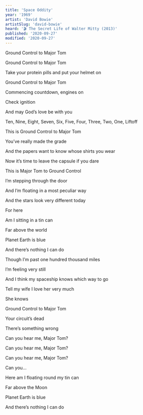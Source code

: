 ```yaml
---
title: 'Space Oddity'
year: '1969'
artist: 'David Bowie'
artistSlug: 'david-bowie'
heard: '🎬 The Secret Life of Walter Mitty (2013)'
published: '2020-09-27'
modified: '2020-09-27'
---
```


<LyricSection>

Ground Control to Major Tom

Ground Control to Major Tom

Take your protein pills and put your helmet on

</LyricSection>

<LyricSection>

Ground Control to Major Tom

Commencing countdown, engines on

Check ignition

And may God&rsquo;s love be with you

</LyricSection>

<LyricSection>

Ten, Nine, Eight, Seven, Six, Five, Four, Three, Two, One, Liftoff

</LyricSection>

<LyricSection>

This is Ground Control to Major Tom

You&rsquo;ve really made the grade

And the papers want to know whose shirts you wear

Now it&rsquo;s time to leave the capsule if you dare

</LyricSection>

<LyricSection>

This is Major Tom to Ground Control

I&rsquo;m stepping through the door

And I&rsquo;m floating in a most peculiar way

And the stars look very different today

</LyricSection>

<LyricSection>

For here

Am I sitting in a tin can

Far above the world

Planet Earth is blue

And there&rsquo;s nothing I can do

</LyricSection>

<LyricSection>

Though I&rsquo;m past one hundred thousand miles

I&rsquo;m feeling very still

And I think my spaceship knows which way to go

Tell my wife I love her very much

She knows

</LyricSection>

<LyricSection>

Ground Control to Major Tom

Your circuit&rsquo;s dead

There&rsquo;s something wrong

Can you hear me, Major Tom?

Can you hear me, Major Tom?

Can you hear me, Major Tom?

Can you...

</LyricSection>

<LyricSection>

Here am I floating round my tin can

Far above the Moon

Planet Earth is blue

And there&rsquo;s nothing I can do

</LyricSection>
